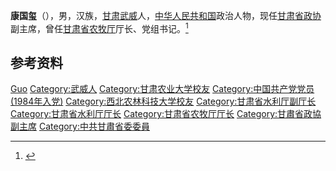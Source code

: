 '''康国玺'''（{{bd|1959年|11月||catIdx=Kang康}}），男，汉族，[[甘肃|甘肃]][[武威|武威]]人，[[中华人民共和国|中华人民共和国]]政治人物，现任[[甘肃省政协|甘肃省政协]]副主席，曾任[[甘肃省农牧厅|甘肃省农牧厅]]厅长、党组书记。<ref>{{Cite web|title=甘肃新一届政协主席、副主席、秘书长简历(主席欧阳坚)|url=http://district.ce.cn/newarea/sddy/201801/28/t20180128_27937978_6.shtml|accessdate=2020-07-19|work=中国经济网|archive-date=2020-07-19|archive-url=https://web.archive.org/web/20200719125121/http://district.ce.cn/newarea/sddy/201801/28/t20180128_27937978_6.shtml|dead-url=no}}</ref>

== 参考资料 ==
{{reflist}}

{{中国人物小作品}}
{{甘肃省领导人}}

{{Authority control}}
{{DEFAULTSORT:Kang康}}
[[Category:康姓|Guo]]
[[Category:武威人|Category:武威人]]
[[Category:甘肃农业大学校友|Category:甘肃农业大学校友]]
[[Category:中国共产党党员_(1984年入党)|Category:中国共产党党员 (1984年入党)]]
[[Category:西北农林科技大学校友|Category:西北农林科技大学校友]]
[[Category:甘肃省水利厅副厅长|Category:甘肃省水利厅副厅长]]
[[Category:甘肃省水利厅厅长|Category:甘肃省水利厅厅长]]
[[Category:甘肃省农牧厅厅长|Category:甘肃省农牧厅厅长]]
[[Category:甘肅省政協副主席|Category:甘肅省政協副主席]]
[[Category:中共甘肅省委委員|Category:中共甘肅省委委員]]